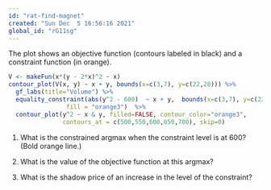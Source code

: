 ```yaml
---
id: "rat-find-magnet"
created: "Sun Dec  5 16:56:16 2021"
global_id: "rG11sg"
---
```


The plot shows an objective function (contours labeled in black) and a constraint function (in orange).

```r
V <- makeFun(x*(y - 2*x)^2 ~ x)
contour_plot(V(x, y) ~ x + y, bounds(x=c(3,7), y=c(22,28))) %>%
  gf_labs(title="Volume") %>%
  equality_constraint(abs(y^2 - 600)  ~ x + y,  bounds(x=c(3,7), y=c(22,28)),
                fill = "orange3")  %>%
  contour_plot(y^2 ~ x & y, filled=FALSE, contour_color="orange3",
               contours_at = c(500,550,600,650,700), skip=0)
```  

1. What is the constrained argmax when the constraint level is at 600? (Bold orange line.)

2. What is the value of the objective function at this argmax?

3. What is the shadow price of an increase in the level of the constraint?


